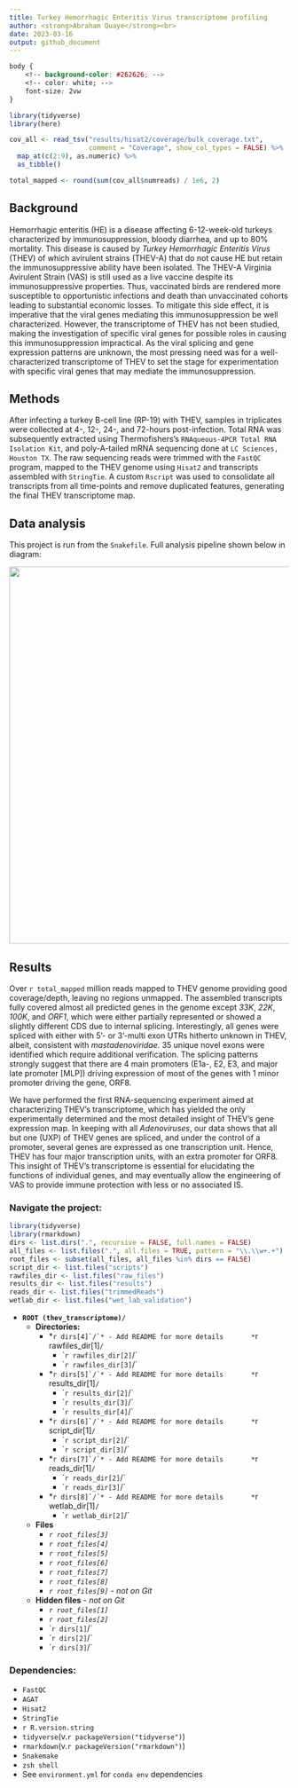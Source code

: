 ```yaml
---
title: Turkey Hemorrhagic Enteritis Virus transcriptome profiling
author: <strong>Abraham Quaye</strong><br>
date: 2023-03-16
output: github_document
---
```

```css
body {
    <!-- background-color: #262626; -->
    <!-- color: white; -->
    font-size: 2vw
}
```
```r
library(tidyverse)
library(here)

cov_all <- read_tsv("results/hisat2/coverage/bulk_coverage.txt",
                    comment = "Coverage", show_col_types = FALSE) %>% 
  map_at(c(2:9), as.numeric) %>% 
  as_tibble()

total_mapped <- round(sum(cov_all$numreads) / 1e6, 2)
```
## Background

Hemorrhagic enteritis (HE) is a disease affecting 6-12-week-old turkeys characterized by immunosuppression, bloody diarrhea, and up to 80% mortality. This disease is caused by *Turkey Hemorrhagic Enteritis Virus* (THEV) of which avirulent strains (THEV-A) that do not cause HE but retain the immunosuppressive ability have been isolated. The THEV-A Virginia Avirulent Strain (VAS) is still used as a live vaccine despite its immunosuppressive properties. Thus, vaccinated birds are rendered more susceptible to opportunistic infections and death than unvaccinated cohorts leading to substantial economic losses. To mitigate this side effect, it is imperative that the viral genes mediating this immunosuppression be well characterized. However, the transcriptome of THEV has not been studied, making the investigation of specific viral genes for possible roles in causing this immunosuppression impractical. As the viral splicing and gene expression patterns are unknown, the most pressing need was for a well-characterized transcriptome of THEV to set the stage for experimentation with specific viral genes that may mediate the immunosuppression.

## Methods

After infecting a turkey B-cell line (RP-19) with THEV, samples in triplicates were collected at 4-, 12-, 24-, and 72-hours post-infection. Total RNA was subsequently extracted using Thermofishers’s `RNAqueous-4PCR Total RNA Isolation Kit`, and poly-A-tailed mRNA sequencing done at `LC Sciences, Houston TX`. The raw sequencing reads were trimmed with the `FastQC` program, mapped to the THEV genome using `Hisat2` and transcripts assembled with `StringTie`. A custom `Rscript` was used to consolidate all transcripts from all time-points and remove duplicated features, generating the final THEV transcriptome map.

## Data analysis
This project is run from the `Snakefile`. Full analysis pipeline shown below in diagram:

![](project_map.png){width=920px height=680px}

## Results

Over `r total_mapped` million reads mapped to THEV genome providing good coverage/depth, leaving no regions unmapped. The assembled transcripts fully covered almost all predicted genes in the genome except *33K*, *22K*, *100K*, and *ORF1*, which were either partially represented or showed a slightly different CDS due to internal splicing. Interestingly, all genes were spliced with either with 5’- or 3’-multi exon UTRs hitherto unknown in THEV, albeit, consistent with *mastadenoviridae*. 35 unique novel exons were identified which require additional verification. The splicing patterns strongly suggest that there are 4 main promoters (E1a-, E2, E3, and major late promoter [MLP]) driving expression of most of the genes with 1 minor promoter driving the gene, ORF8.

We have performed the first RNA-sequencing experiment aimed at characterizing THEV’s transcriptome, which has yielded the only experimentally determined and the most detailed insight of THEV's gene expression map. In keeping with all *Adenoviruses*, our data shows that all but one (UXP) of THEV genes are spliced, and under the control of a promoter, several genes are expressed as one transcription unit. Hence, THEV has four major transcription units, with an extra promoter for ORF8. This insight of THEV’s transcriptome is essential for elucidating the functions of individual genes, and may eventually allow the engineering of VAS to provide immune protection with less or no associated IS.

### Navigate the project:

```r
library(tidyverse)
library(rmarkdown)
dirs <- list.dirs(".", recursive = FALSE, full.names = FALSE)
all_files <- list.files(".", all.files = TRUE, pattern = "\\.\\w+.+")
root_files <- subset(all_files, all_files %in% dirs == FALSE)
script_dir <- list.files("scripts")
rawfiles_dir <- list.files("raw_files")
results_dir <- list.files("results")
reads_dir <- list.files("trimmedReads")
wetlab_dir <- list.files("wet_lab_validation")
```
* **`ROOT (thev_transcriptome)/`**
    * **Directories:**
        * *``r dirs[4]`/`* - Add README for more details
            * ``r rawfiles_dir[1]`/`
            * ``r rawfiles_dir[2]`/`
            * ``r rawfiles_dir[3]`/`
        * *``r dirs[5]`/`* - Add README for more details
            * ``r results_dir[1]`/`
            * ``r results_dir[2]`/`
            * ``r results_dir[3]`/`
            * ``r results_dir[4]`/`
        * *``r dirs[6]`/`* - Add README for more details
            * ``r script_dir[1]`/`
            * ``r script_dir[2]`/`
            * ``r script_dir[3]`/`
        * *``r dirs[7]`/`* - Add README for more details
            * ``r reads_dir[1]`/`
            * ``r reads_dir[2]`/`
            * ``r reads_dir[3]`/`
        * *``r dirs[8]`/`* - Add README for more details
            * ``r wetlab_dir[1]`/`
            * ``r wetlab_dir[2]`/`
    * **Files**
        * *``r root_files[3]``*
        * *``r root_files[4]``*
        * *``r root_files[5]``*
        * *``r root_files[6]``*
        * *``r root_files[7]``*
        * *``r root_files[8]``*
        * *``r root_files[9]``* - *not on Git*
    * **Hidden files** - *not on Git*
        * *``r root_files[1]``*
        * *``r root_files[2]``*
        * ``r dirs[1]`/`
        * ``r dirs[2]`/`
        * ``r dirs[3]`/`

### Dependencies:

- `FastQC`
- `AGAT`
- `Hisat2`
- `StringTie`
- ``r R.version.string``
- `tidyverse`(v.`r packageVersion("tidyverse")`)
- `rmarkdown`(v.`r packageVersion("rmarkdown")`)
- `Snakemake`
- `zsh shell`
- See `environment.yml` for `conda env` dependencies
